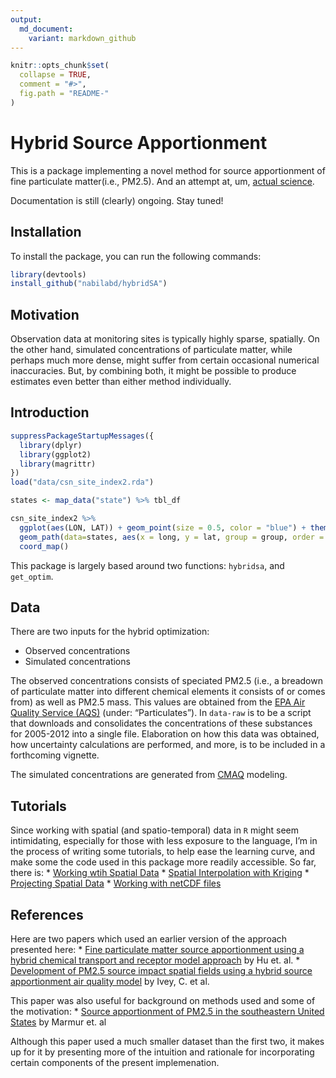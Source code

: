 ```yaml
---
output:
  md_document:
    variant: markdown_github
---
```


<!-- README.md is generated from README.Rmd. Please edit that file -->

```r
knitr::opts_chunk$set(
  collapse = TRUE,
  comment = "#>",
  fig.path = "README-"
)
```


# Hybrid Source Apportionment

This is a package implementing a novel method for source apportionment of fine particulate matter(i.e., PM2.5). And an attempt at, um, [actual science](http://simplystatistics.org/2013/01/23/statisticians-and-computer-scientists-if-there-is-no-code-there-is-no-paper/).

Documentation is still (clearly) ongoing. Stay tuned!

## Installation

To install the package, you can run the following commands:

```r
library(devtools)
install_github("nabilabd/hybridSA")
```


## Motivation

Observation data at monitoring sites is typically highly sparse, spatially. On the other hand, simulated concentrations of particulate matter, while perhaps much more dense, might suffer from certain occasional numerical inaccuracies. But, by combining both, it might be possible to produce estimates even better than either method individually. 


## Introduction

```r

suppressPackageStartupMessages({
  library(dplyr)
  library(ggplot2)
  library(magrittr)
})
load("data/csn_site_index2.rda")
```

```r
states <- map_data("state") %>% tbl_df

csn_site_index2 %>% 
  ggplot(aes(LON, LAT)) + geom_point(size = 0.5, color = "blue") + theme_bw() + 
  geom_path(data=states, aes(x = long, y = lat, group = group, order = order)) + 
  coord_map()

```


This package is largely based around two functions: `hybridsa`, and `get_optim`.


## Data

There are two inputs for the hybrid optimization: 

* Observed concentrations
* Simulated concentrations

The observed concentrations consists of speciated PM2.5 (i.e., a breadown of particulate matter into different chemical elements it consists of or comes from) as well as PM2.5 mass. This values are obtained from the [EPA Air Quality Service (AQS)](http://aqsdr1.epa.gov/aqsweb/aqstmp/airdata/download_files.html#Daily) (under: "Particulates"). In `data-raw` is to be a script that downloads and consolidates the concentrations of these substances for 2005-2012 into a single file. Elaboration on how this data was obtained, how uncertainty calculations are performed, and more, is to be included in a forthcoming vignette.

The simulated concentrations are generated from [CMAQ](https://www.cmascenter.org/cmaq/) modeling. 

## Tutorials 

Since working with spatial (and spatio-temporal) data in `R` might seem intimidating, especially for those with less exposure to the language, I'm in the process of writing some tutorials, to help ease the learning curve, and make some the code used in this package more readily accessible. So far, there is: 
* [Working wtih Spatial Data](http://rpubs.com/nabilabd/134781)
* [Spatial Interpolation with Kriging](http://rpubs.com/nabilabd/118172) 
* [Projecting Spatial Data](http://rpubs.com/nabilabd/142092)
* [Working with netCDF files](http://rpubs.com/nabilabd/119121)


## References

Here are two papers which used an earlier version of the approach presented here: 
* [Fine particulate matter source apportionment using a hybrid chemical transport and receptor model approach](http://atmos-chem-phys.net/14/5415/2014/) by Hu et. al.
* [Development of PM2.5 source impact spatial fields using a hybrid source apportionment air quality model](http://www.geosci-model-dev.net/8/2153/2015/gmd-8-2153-2015.html) by Ivey, C. et al.

This paper was also useful for background on methods used and some of the motivation:
* [Source apportionment of PM2.5 in the southeastern United States](http://www.sciencedirect.com/science/article/pii/S1352231005011945) by Marmur et. al

Although this paper used a much smaller dataset than the first two, it makes up for it by presenting more of the intuition and rationale for incorporating certain components of the present implemenation.
